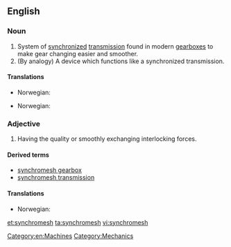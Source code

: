 ==English==
{{wikipedia}}
===Noun===
{{en-noun|pl=synchromeshes}}

# System of [[synchronized]] [[transmission]] found in modern [[gearbox|gearboxes]] to make gear changing easier and smoother.
# (By analogy) A device which functions like a synchronized transmission.

====Translations====
{{trans-top|system of synchronized transmission found in modern gearboxes}}
* Norwegian: {{t-|no|synkrongir|n}}
{{trans-mid}}
{{trans-bottom}}

{{trans-top|a device which functions like a synchronized transmission}}
* Norwegian: {{t-|no|synkronisering|c}}
{{trans-mid}}
{{trans-bottom}}

===Adjective===
{{en-adj|-}}

# Having the quality or smoothly exchanging interlocking forces.

====Derived terms====
* [[synchromesh gearbox]]
* [[synchromesh transmission]]

====Translations====
{{trans-top|a device which functions like a synchronized transmission}}
* Norwegian: {{t-|no|synkronisert}}
{{trans-mid}}
{{trans-bottom}}

[[Category:en:Machines]]
[[Category:Mechanics]]

[[et:synchromesh]]
[[ta:synchromesh]]
[[vi:synchromesh]]